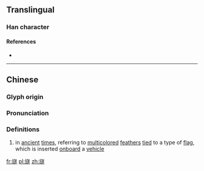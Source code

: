 ==Translingual==

===Han character===
{{Han char|rn=70|rad=方|as=15|sn=19|four=07233|canj=YSYOO|ids=⿸⿰方𠂉遂}}

====References====
* {{Han ref|kx=0485.160|dkj=13707|dj=0847.170|hdz=32185.040|uh=65DE|ud=26078|bh=F249|bd=62025}}

----

==Chinese==
{{zh-forms}}

===Glyph origin===
{{Han compound|㫃|遂|c1=s|c2=p|ls=psc}}

===Pronunciation===
{{zh-pron
|m=suì
|c=seoi6
|h=
|md=
|mn=
|w=
|mc=y
|oc=y
|cat=n
}}

===Definitions===
{{zh-hanzi}}

# in [[ancient]] [[times]], referring to [[multicolored]] [[feather]]s [[tie]]d to a type of [[flag]], which is inserted [[onboard]] a [[vehicle]]

[[fr:旞]]
[[pl:旞]]
[[zh:旞]]